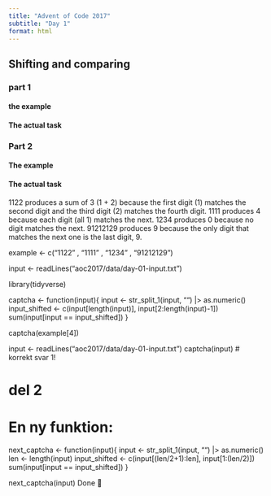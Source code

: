 ```yaml
---
title: "Advent of Code 2017"
subtitle: "Day 1"
format: html
---
```


## Shifting and comparing

### part 1
#### the example

#### The actual task

### Part 2

#### The example

#### The actual task



1122 produces a sum of 3 (1 + 2) because the first digit (1) matches the second digit and the third digit (2) matches the fourth digit.
1111 produces 4 because each digit (all 1) matches the next.
1234 produces 0 because no digit matches the next.
91212129 produces 9 because the only digit that matches the next one is the last digit, 9.




example <- c("1122" ,
"1111" ,
"1234" ,
"91212129")

input <- readLines("aoc2017/data/day-01-input.txt")

library(tidyverse)

captcha <- function(input){
  input <- str_split_1(input, "") |> as.numeric()
  input_shifted <- c(input[length(input)], input[2:length(input)-1])
  sum(input[input == input_shifted])
}


captcha(example[4])

input <- readLines("aoc2017/data/day-01-input.txt")
captcha(input)
# korrekt svar 1!

# del 2

# En ny funktion: 
  next_captcha <- function(input){
  input <- str_split_1(input, "") |> as.numeric()
  len <- length(input)
  input_shifted <- c(input[(len/2+1):len], input[1:(len/2)])
  sum(input[input == input_shifted])
  }



next_captcha(input)
Done 🎄
